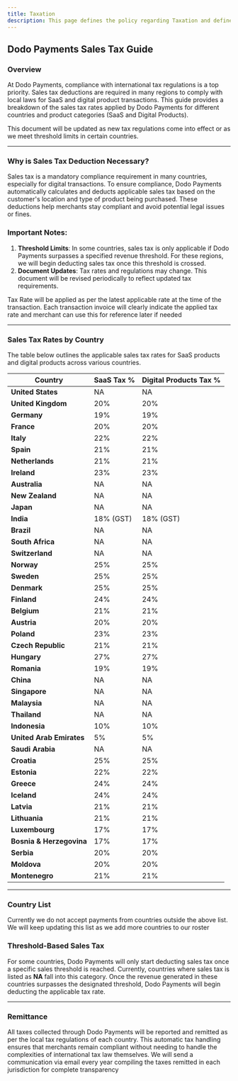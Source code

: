 ```yaml
---
title: Taxation
description: This page defines the policy regarding Taxation and defines the tax rates applicable in every location.
---
```


## **Dodo Payments Sales Tax Guide**

### **Overview**

At Dodo Payments, compliance with international tax regulations is a top priority. Sales tax deductions are required in many regions to comply with local laws for SaaS and digital product transactions. This guide provides a breakdown of the sales tax rates applied by Dodo Payments for different countries and product categories (SaaS and Digital Products).

This document will be updated as new tax regulations come into effect or as we meet threshold limits in certain countries.

---

### **Why is Sales Tax Deduction Necessary?**

Sales tax is a mandatory compliance requirement in many countries, especially for digital transactions. To ensure compliance, Dodo Payments automatically calculates and deducts applicable sales tax based on the customer's location and type of product being purchased. These deductions help merchants stay compliant and avoid potential legal issues or fines.

### **Important Notes:**

1. **Threshold Limits**: In some countries, sales tax is only applicable if Dodo Payments surpasses a specified revenue threshold. For these regions, we will begin deducting sales tax once this threshold is crossed.
2. **Document Updates**: Tax rates and regulations may change. This document will be revised periodically to reflect updated tax requirements.

Tax Rate will be applied as per the latest applicable rate at the time of the transaction. Each transaction invoice will clearly indicate the applied tax rate and merchant can use this for reference later if needed

---

### **Sales Tax Rates by Country**

The table below outlines the applicable sales tax rates for SaaS products and digital products across various countries.

| Country | SaaS Tax % | Digital Products Tax % |
| --- | --- | --- |
| **United States** | NA | NA |
| **United Kingdom** | 20% | 20% |
| **Germany** | 19% | 19% |
| **France** | 20% | 20% |
| **Italy** | 22% | 22% |
| **Spain** | 21% | 21% |
| **Netherlands** | 21% | 21% |
| **Ireland** | 23% | 23% |
| **Australia** | NA | NA |
| **New Zealand** | NA | NA |
| **Japan** | NA | NA |
| **India** | 18% (GST) | 18% (GST) |
| **Brazil** | NA | NA |
| **South Africa** | NA | NA |
| **Switzerland** | NA | NA |
| **Norway** | 25% | 25% |
| **Sweden** | 25% | 25% |
| **Denmark** | 25% | 25% |
| **Finland** | 24% | 24% |
| **Belgium** | 21% | 21% |
| **Austria** | 20% | 20% |
| **Poland** | 23% | 23% |
| **Czech Republic** | 21% | 21% |
| **Hungary** | 27% | 27% |
| **Romania** | 19% | 19% |
| **China** | NA | NA |
| **Singapore** | NA | NA |
| **Malaysia** | NA | NA |
| **Thailand** | NA | NA |
| **Indonesia** | 10% | 10% |
| **United Arab Emirates** | 5% | 5% |
| **Saudi Arabia** | NA | NA |
| **Croatia** | 25% | 25% |
| **Estonia** | 22% | 22% |
| **Greece** | 24% | 24% |
| **Iceland** | 24% | 24% |
| **Latvia** | 21% | 21% |
| **Lithuania** | 21% | 21% |
| **Luxembourg** | 17% | 17% |
| **Bosnia & Herzegovina** | 17% | 17% |
| **Serbia** | 20% | 20% |
| **Moldova** | 20% | 20% |
| **Montenegro** | 21% | 21% |

---

### **Country List**

Currently we do not accept payments from countries outside the above list. We will keep updating this list as we add more countries to our roster

### **Threshold-Based Sales Tax**

For some countries, Dodo Payments will only start deducting sales tax once a specific sales threshold is reached. Currently, countries where sales tax is listed as **NA** fall into this category. Once the revenue generated in these countries surpasses the designated threshold, Dodo Payments will begin deducting the applicable tax rate.

---

### **Remittance**

All taxes collected through Dodo Payments will be reported and remitted as per the local tax regulations of each country. This automatic tax handling ensures that merchants remain compliant without needing to handle the complexities of international tax law themselves. We will send a communication via email every year compiling the taxes remitted in each jurisdiction for complete transparency
